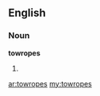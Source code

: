 ==English==

===Noun===
'''towropes'''

# {{plural of|[[towrope]]}}

[[ar:towropes]]
[[my:towropes]]